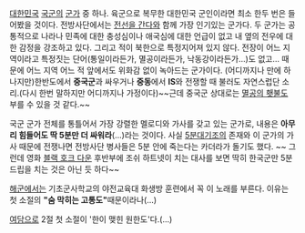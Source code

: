 [[대한민국]] [[국군]]의 [[군가]] 중 하나. 육군으로 복무한 대한민국 군인이라면 최소 한두 번은 들어봤을 것이다. 전방사단에서는 [[전선을 간다]]와 함께 가장 인기있는 군가다.
두 군가는 공통적으로 나라나 민족에 대한 충성심이나 애국심에 대한 언급이 없고 내 옆의 전우에 대한 감정을 강조하고 있다. 그리고 적이 북한으로 특정지어져 있지 않다. 전장이 어느 지역이라고 특정짓는 단어(통일이라든가, 멸공이라든가, 낙동강이라든가...)도 없고... 때문에 어느 지역 어느 적 앞에서도 위화감 없이 녹아드는 군가이다. (어디까지나 만에 하나지만)한반도에서 '''중국군'''과 싸우거나 '''중동'''에서 '''IS'''와 전쟁할 때 불러도 자연스럽단 소리.(다시 한번 말하지만 어디까지나 가정이다)~~근데 중국군 상대로는 [[멸공의 횃불]]도 부를 수 있을 것 같다.~~

{{{#!html
<iframe width="420" height="315" src="//www.youtube.com/embed/TZ4CehC-LeM" frameborder="0" allowfullscreen></iframe>
}}}

국군 군가 전체를 통틀어서 가장 강렬한 멜로디와 가사를 갖고 있는 군가로, 내용은 '''아무리 힘들어도 딱 5분만 더 싸워라'''(...)라는 것이다. 사실 [[5분대기조]]의 존재와 이 군가의 가사 때문에 전쟁나면 전방사단 병사들은 5분 안에 죽는다는 카더라가 돌기도 했다. ~~ 그런데 영화 [[블랙 호크 다운]] 후반부에 조쉬 하트넷이 치는 대사를 보면 딱히 한국군만 5분 드립을 치는 것은 아닌 듯 하다~~

[[해군]]에서는 기초군사학교의 야전교육대 화생방 훈련에서 꼭 이 노래를 부른다. 이유는 첫 소절의 '''"숨 막히는 고통도"'''때문이라나(...)

[[여담]]으로 2절 첫 소절이 '한이 맺힌 원한도'다.(...)

